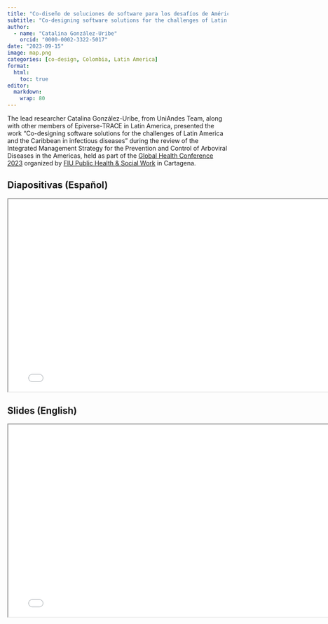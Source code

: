 ```yaml
---
title: "Co-diseño de soluciones de software para los desafíos de América Latina y el Caribe en enfermedades infecciosas"
subtitle: "Co-designing software solutions for the challenges of Latin America and the Caribbean in infectious diseases"
author: 
  - name: "Catalina González-Uribe"
    orcid: "0000-0002-3322-5017"
date: "2023-09-15"
image: map.png
categories: [co-design, Colombia, Latin America]
format:
  html: 
    toc: true
editor: 
  markdown: 
    wrap: 80
---
```


The lead researcher Catalina González-Uribe, from UniAndes Team, along with other members of Epiverse-TRACE in Latin America, presented the work "Co-designing software solutions for the challenges of Latin America and the Caribbean in infectious diseases" during the review of the Integrated Management Strategy for the Prevention and Control of Arboviral Diseases in the Americas, held as part of the [Global Health Conference 2023](https://ghc2023.com/en/) organized by [FIU Public Health & Social Work](https://stempel.fiu.edu/) in Cartagena.

## Diapositivas (Español)

```{=html}
<iframe width="780" height="438.75" src="FIU_Cartagena_Sep_2023.pdf" title="Diapositivas GHC 2023"></iframe>
```

## Slides (English)

```{=html}
<iframe width="780" height="438.75" src="FIU_Cartagena_Sep_2023_English.pdf" title="Slides GHC 2023"></iframe>
```
